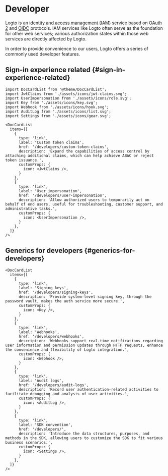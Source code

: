 # Developer

Logto is an [identity and access management (IAM)](https://auth.wiki/iam) service based on [OAuth 2](https://auth.wiki/oauth-2.0) and [OIDC](https://auth.wiki/openid-connect) protocols. IAM services like Logto often serve as the foundation for other web services; various authorization states within those web services are directly affected by Logto.

In order to provide convenience to our users, Logto offers a series of commonly used developer features.

## Sign-in experience related \{#sign-in-experience-related}

```mdx-code-block
import DocCardList from '@theme/DocCardList';
import JwtClaims from './assets/icons/jwt-claims.svg';
import UserImpersonation from './assets/icons/role.svg';
import Key from './assets/icons/key.svg';
import Webhook from './assets/icons/hook.svg';
import AuditLog from './assets/icons/list.svg';
import Settings from './assets/icons/gear.svg';

<DocCardList
  items={[
    {
      type: 'link',
      label: 'Custom token claims',
      href: '/developers/custom-token-claims',
      description: 'Expand the capabilities of access control by attaching additional claims, which can help achieve ABAC or reject token issuance.',
      customProps: {
        icon: <JwtClaims />,
      }
    },
    {
      type: 'link',
      label: 'User impersonation',
      href: '/developers/user-impersonation',
      description: 'Allow authorized users to temporarily act on behalf of end users, useful for troubleshooting, customer support, and administrative tasks.',
      customProps: {
        icon: <UserImpersonation />,
      }
    },
  ]}
/>
```

## Generics for developers \{#generics-for-developers}

```mdx-code-block
<DocCardList
  items={[
    {
      type: 'link',
      label: 'Signing keys',
      href: '/developers/signing-keys',
      description: 'Provide system-level signing key, through the password vault, makes the auth service more secure.',
      customProps: {
        icon: <Key />,
      }
    },
    {
      type: 'link',
      label: 'Webhooks',
      href: '/developers/webhooks',
      description: 'Webhooks support real-time notifications regarding user information and permission updates through HTTP requests, enhance the convenience and flexibility of Logto integration.',
      customProps: {
        icon: <Webhook />,
      }
    },
    {
      type: 'link',
      label: 'Audit logs',
      href: '/developers/audit-logs',
      description: 'Record user authentication-related activities to facilitate debugging and analysis of user activities.',
      customProps: {
        icon: <AuditLog />,
      }
    },
    {
      type: 'link',
      label: 'SDK convention',
      href: '/developers/',
      description: 'Introduce the data structures, purposes, and methods in the SDK, allowing users to customize the SDK to fit various business scenarios.',
      customProps: {
        icon: <Settings />,
      }
    },
  ]}
/>
```
